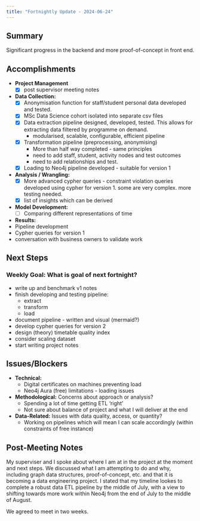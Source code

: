 ```yaml
---
title: "Fortnightly Update - 2024-06-24"
---
```


## Summary

Significant progress in the backend and more proof-of-concept in front end.

## Accomplishments

* **Project Management**
  * [x] post supervisor meeting notes
* **Data Collection:**
  * [x] Anonymisation function for staff/student personal data developed and tested.
  * [x] MSc Data Science cohort isolated into separate csv files
  * [x] Data extraction pipeline designed, developed, tested.  This allows for extracting data filtered by programme on demand.
    * modularised, scalable, configurable, efficient pipeline
  * [x] Transformation pipeline (preprocessing, anonymising) 
    * More than half way completed - same principles
    * need to add staff, student, activity nodes and test outcomes
    * need to add relationships and test.
  * [x] Loading to Neo4j pipeline developed - suitable for version 1
* **Analysis / Wrangling:**
  * [x] More advanced cypher queries - constraint violation queries developed using cypher for version 1.  some are very complex.  more testing needed.
  * [x] list of insights which can be derived
* **Model Development:**
  * [ ] Comparing different representations of time
* **Results:** 
* Pipeline development
* Cypher queries for version 1
* conversation with business owners to validate work

## Next Steps

### Weekly Goal: What is goal of next fortnight? 

- write up and benchmark v1 notes
- finish developing and testing pipeline:
  - extract
  - transform
  - load
- document pipeline - written and visual (mermaid?)
- develop cypher queries for version 2
- design (theory) timetable quality index
- consider scaling dataset
- start writing project notes


## Issues/Blockers

* **Technical:**
  *  Digital certificates on machines preventing load
  *  Neo4j Aura (free) limitations - loading issues
  

* **Methodological:** Concerns about approach or analysis?
  * Spending a lot of time getting ETL 'right'
  * Not sure about balance of project and what I will deliver at the end

* **Data-Related:** Issues with data quality, access, or quantity?
  * Working on pipelines which will mean I can scale accordingly (within constraints of free instance)

## Post-Meeting Notes

My superviser and I spoke about where I am at in the project at the moment and next steps.  We discussed what I am attempting to do and why, including graph data structures, proof-of-concept, etc. and that it is becoming a data engineering project.  I stated that my timeline lookes to complete a robust data ETL pipeline by the middle of July, with a view to shifting towards more work within Neo4j from the end of July to the middle of August. 

We agreed to meet in two weeks.




